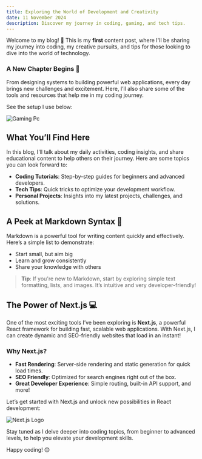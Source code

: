 ```yaml
---
title: Exploring the World of Development and Creativity
date: 11 November 2024
description: Discover my journey in coding, gaming, and tech tips.
---
```


Welcome to my blog! 🎉 This is my **first** content post, where I'll be sharing my journey into coding, my creative pursuits, and tips for those looking to dive into the world of technology.

### A New Chapter Begins 🚀

From designing systems to building powerful web applications, every day brings new challenges and excitement. Here, I’ll also share some of the tools and resources that help me in my coding journey.

See the setup I use below:

![Gaming Pc](/img/service.png)

## What You’ll Find Here

In this blog, I'll talk about my daily activities, coding insights, and share educational content to help others on their journey. Here are some topics you can look forward to:

- **Coding Tutorials**: Step-by-step guides for beginners and advanced developers.
- **Tech Tips**: Quick tricks to optimize your development workflow.
- **Personal Projects**: Insights into my latest projects, challenges, and solutions.

## A Peek at Markdown Syntax 🎉

Markdown is a powerful tool for writing content quickly and effectively. Here’s a simple list to demonstrate:

- Start small, but aim big
- Learn and grow consistently
- Share your knowledge with others

> **Tip**: If you're new to Markdown, start by exploring simple text formatting, lists, and images. It’s intuitive and very developer-friendly!

## The Power of Next.js 💻

One of the most exciting tools I’ve been exploring is **Next.js**, a powerful React framework for building fast, scalable web applications. With Next.js, I can create dynamic and SEO-friendly websites that load in an instant!

### Why Next.js?

- **Fast Rendering**: Server-side rendering and static generation for quick load times.
- **SEO Friendly**: Optimized for search engines right out of the box.
- **Great Developer Experience**: Simple routing, built-in API support, and more!

Let’s get started with Next.js and unlock new possibilities in React development:

![Next.js Logo](/img/nextjs.png)

Stay tuned as I delve deeper into coding topics, from beginner to advanced levels, to help you elevate your development skills.

Happy coding! 😊

